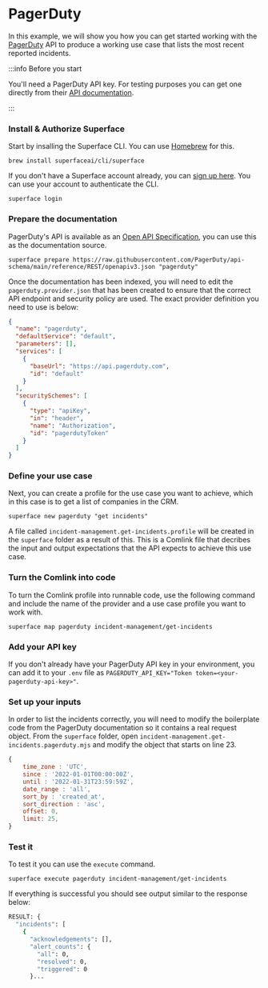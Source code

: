 # PagerDuty

In this example, we will show you how you can get started working with the [PagerDuty](https://developer.pagerduty.com/) API to produce a working use case that lists the most recent reported incidents.

:::info Before you start

You'll need a PagerDuty API key. For testing purposes you can get one directly from their [API documentation](https://developer.pagerduty.com/api-reference/f1a95bb9397ba-changelog).

:::

<div class="count-steps-h3">

### Install & Authorize Superface

Start by insalling the Superface CLI. You can use [Homebrew](https://brew.sh/) for this.

```shell
brew install superfaceai/cli/superface
```

If you don't have a Superface account already, you can [sign up here](https://superface.ai/create-account). You can use your account to authenticate the CLI.

```shell
superface login
```

### Prepare the documentation

PagerDuty's API is available as an [Open API Specification](https://raw.githubusercontent.com/PagerDuty/api-schema/main/reference/REST/openapiv3.json), you can use this as the documentation source.

```shell
superface prepare https://raw.githubusercontent.com/PagerDuty/api-schema/main/reference/REST/openapiv3.json "pagerduty"
```

Once the documentation has been indexed, you will need to edit the `pagerduty.provider.json` that has been created to ensure that the correct API endpoint and security policy are used. The exact provider definition you need to use is below:

```json title="pagerduty.provider.json"
{
  "name": "pagerduty",
  "defaultService": "default",
  "parameters": [],
  "services": [
    {
      "baseUrl": "https://api.pagerduty.com",
      "id": "default"
    }
  ],
  "securitySchemes": [
    {
      "type": "apiKey",
      "in": "header",
      "name": "Authorization",
      "id": "pagerdutyToken"
    }
  ]
}
```

### Define your use case

Next, you can create a profile for the use case you want to achieve, which in this case is to get a list of companies in the CRM.

```shell
superface new pagerduty "get incidents"
```

A file called `incident-management.get-incidents.profile` will be created in the `superface` folder as a result of this. This is a Comlink file that decribes the input and output expectations that the API expects to achieve this use case.

### Turn the Comlink into code

To turn the Comlink profile into runnable code, use the following command and include the name of the provider and a use case profile you want to work with.

```shell
superface map pagerduty incident-management/get-incidents
```

### Add your API key

If you don't already have your PagerDuty API key in your environment, you can add it to your `.env` file as `PAGERDUTY_API_KEY="Token token=<your-pagerduty-api-key>"`.

### Set up your inputs

In order to list the incidents correctly, you will need to modify the boilerplate code from the PagerDuty documentation so it contains a real request object. From the `superface` folder, open `incident-management.get-incidents.pagerduty.mjs` and modify the object that starts on line 23.

```js
{
    time_zone : 'UTC',
    since : '2022-01-01T00:00:00Z',
    until : '2022-01-31T23:59:59Z',
    date_range : 'all',
    sort_by : 'created_at',
    sort_direction : 'asc',
    offset: 0,
    limit: 25,
}
```

### Test it

To test it you can use the `execute` command.

```shell
superface execute pagerduty incident-management/get-incidents
```

If everything is successful you should see output similar to the response below:

```bash
RESULT: {
  "incidents": [
    {
      "acknowledgements": [],
      "alert_counts": {
        "all": 0,
        "resolved": 0,
        "triggered": 0
      }...
```

</div>
